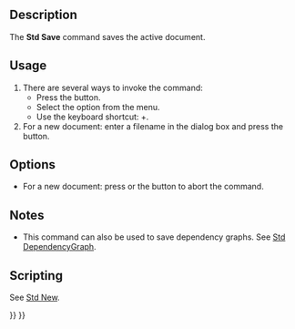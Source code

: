 <languages/>
<translate>

<!--T:12-->
{{Docnav
|[[Std_CloseAllWindows|CloseAllWindows]]
|[[Std_SaveAs|SaveAs]]
|[[Std_File_Menu|Std File Menu]]
|IconL=Std_CloseAllWindows.svg
|IconR=Std_SaveAs.svg
|IconC=Freecad.svg
}}

<!--T:1-->
{{GuiCommand
|Name=Std Save
|MenuLocation=File → Save
|Workbenches=All
|Shortcut={{KEY|Ctrl}}+{{KEY|S}}
|SeeAlso=[[Std_SaveAs|Std SaveAs]], [[Std_SaveCopy|Std SaveCopy]], [[Std_SaveAll|Std SaveAll]]
}}

==Description== <!--T:13-->

<!--T:14-->
The '''Std Save''' command saves the active document.

==Usage== <!--T:15-->

<!--T:16-->
# There are several ways to invoke the command:
#* Press the {{Button|[[Image:Std_Save.svg|16px]] [[Std_Save|Save]]}} button.
#* Select the {{MenuCommand|File → [[Image:Std_Save.svg|16px]] Save}} option from the menu.
#* Use the keyboard shortcut: {{KEY|Ctrl}}+{{KEY|S}}.
# For a new document: enter a filename in the dialog box and press the {{Button|Save}} button.

==Options== <!--T:17-->

<!--T:18-->
* For a new document: press {{KEY|Esc}} or the {{Button|Cancel}} button to abort the command.

==Notes== <!--T:25-->

<!--T:26-->
* This command can also be used to save dependency graphs. See [[Std_DependencyGraph|Std DependencyGraph]].

==Scripting== <!--T:21-->

<!--T:27-->
See [[Std_New#Scripting|Std New]].


<!--T:24-->
{{Docnav
|[[Std_CloseAllWindows|CloseAllWindows]]
|[[Std_SaveAs|SaveAs]]
|[[Std_File_Menu|Std File Menu]]
|IconL=Std_CloseAllWindows.svg
|IconR=Std_SaveAs.svg
|IconC=Freecad.svg
}}

</translate>
{{Std_Base_navi{{#translation:}}}}
{{Userdocnavi{{#translation:}}}}